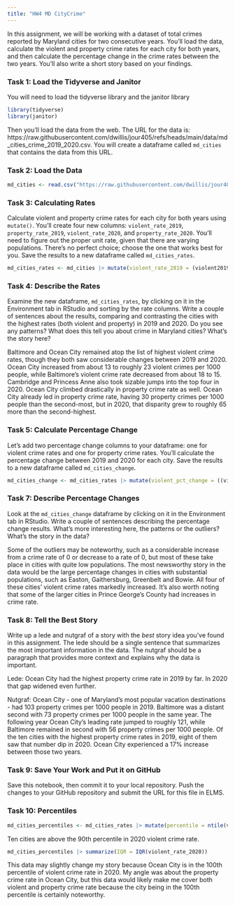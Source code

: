 ```yaml
---
title: "HW4 MD CityCrime"
---
```


In this assignment, we will be working with a dataset of total crimes reported by Maryland cities for two consecutive years. You'll load the data, calculate the violent and property crime rates for each city for both years, and then calculate the percentage change in the crime rates between the two years. You'll also write a short story based on your findings.

### Task 1: Load the Tidyverse and Janitor

You will need to load the tidyverse library and the janitor library

```r
library(tidyverse)
library(janitor)
```

Then you'll load the data from the web. The URL for the data is: https://raw.githubusercontent.com/dwillis/jour405/refs/heads/main/data/md_cities_crime_2019_2020.csv. You will create a dataframe called `md_cities` that contains the data from this URL.

### Task 2: Load the Data

```r
md_cities <- read.csv("https://raw.githubusercontent.com/dwillis/jour405/refs/heads/main/data/md_cities_crime_2019_2020.csv")
```
### Task 3: Calculating Rates

Calculate violent and property crime rates for each city for both years using `mutate()`. You'll create four new columns: `violent_rate_2019`, `property_rate_2019`, `violent_rate_2020`, and `property_rate_2020`. You'll need to figure out the proper unit rate, given that there are varying populations. There's no perfect choice; choose the one that works best for you. Save the results to a new dataframe called `md_cities_rates`.

```r
md_cities_rates <- md_cities |> mutate(violent_rate_2019 = (violent2019/pop2019 * 1000), property_rate_2019 = (property2019/pop2019 * 1000), violent_rate_2020 = (violent2020/pop2020 * 1000), property_rate_2020 = (property2020/pop2020 *1000))
```

### Task 4: Describe the Rates

Examine the new dataframe, `md_cities_rates`, by clicking on it in the Environment tab in RStudio and sorting by the rate columns. Write a couple of sentences about the results, comparing and contrasting the cities with the highest rates (both violent and property) in 2019 and 2020. Do you see any patterns? What does this tell you about crime in Maryland cities? What's the story here?

Baltimore and Ocean City remained atop the list of highest violent crime rates, though they both saw considerable changes between 2019 and 2020. Ocean City increased from about 13 to roughly 23 violent crimes per 1000 people, while Baltimore's violent crime rate decreased from about 18 to 15. Cambridge and Princess Anne also took sizable jumps into the top four in 2020. Ocean City climbed drastically in property crime rate as well. Ocean City already led in property crime rate, having 30 property crimes per 1000 people than the second-most, but in 2020, that disparity grew to roughly 65 more than the second-highest.

### Task 5: Calculate Percentage Change

Let's add two percentage change columns to your dataframe: one for violent crime rates and one for property crime rates. You'll calculate the percentage change between 2019 and 2020 for each city. Save the results to a new dataframe called `md_cities_change`.

```r
md_cities_change <- md_cities_rates |> mutate(violent_pct_change = ((violent_rate_2020 - violent_rate_2019)/violent_rate_2019 * 100), property_pct_change = ((property_rate_2020 - property_rate_2019)/property_rate_2019 * 100))
```

### Task 7: Describe Percentage Changes

Look at the `md_cities_change` dataframe by clicking on it in the Environment tab in RStudio. Write a couple of sentences describing the percentage change results. What's more interesting here, the patterns or the outliers? What's the story in the data?

Some of the outliers may be noteworthy, such as a considerable increase from a crime rate of 0 or decrease to a rate of 0, but most of these take place in cities with quite low populations. The most newsworthy story in the data would be the large percentage changes in cities with substantial populations, such as Easton, Gaithersburg, Greenbelt and Bowie. All four of these cities' violent crime rates markedly increased. It's also worth noting that some of the larger cities in Prince George's County had increases in crime rate.

### Task 8: Tell the Best Story

Write up a lede and nutgraf of a story with the _best_ story idea you've found in this assignment. The lede should be a single sentence that summarizes the most important information in the data. The nutgraf should be a paragraph that provides more context and explains why the data is important.

Lede:
Ocean City had the highest property crime rate in 2019 by far. In 2020 that gap widened even further.

Nutgraf:
Ocean City - one of Maryland's most popular vacation destinations - had 103 property crimes per 1000 people in 2019. Baltimore was a distant second with 73 property crimes per 1000 people in the same year. The following year Ocean City's leading rate jumped to roughly 121, while Baltimore remained in second with 56 property crimes per 1000 people. Of the ten cities with the highest property crime rates in 2019, eight of them saw that number dip in 2020. Ocean City experienced a 17% increase between those two years.

### Task 9: Save Your Work and Put it on GitHub

Save this notebook, then commit it to your local repository. Push the changes to your GitHub repository and submit the URL for this file in ELMS.

### Task 10: Percentiles

```r
md_cities_percentiles <- md_cities_rates |> mutate(percentile = ntile(violent_rate_2020, 100))
```

Ten cities are above the 90th percentile in 2020 violent crime rate.

```r
md_cities_percentiles |> summarize(IQR = IQR(violent_rate_2020))
```

This data may slightly change my story because Ocean City is in the 100th percentile of violent crime rate in 2020. My angle was about the property crime rate in Ocean City, but this data would likely make me cover both violent and property crime rate because the city being in the 100th percentile is certainly noteworthy.
